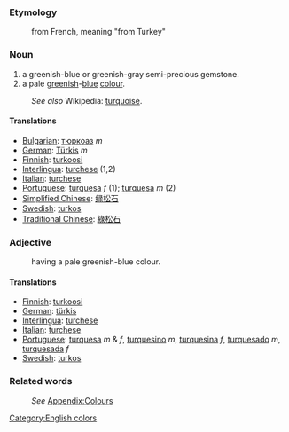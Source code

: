 ===Etymology===
:from French, meaning "from Turkey"
===Noun===
#a greenish-blue or greenish-gray semi-precious gemstone.
#a pale [[green]]ish-[[blue]] [[color|colour]].
:''See also'' Wikipedia: [[w:turquoise|turquoise]].
====Translations====
*[[Bulgarian]]: [[тюркоаз]] ''m''
*[[German]]: [[Türkis]] ''m''
*[[Finnish]]: [[turkoosi]]
*[[Interlingua]]: [[turchese]] (1,2)
*[[Italian]]: [[turchese]]
*[[Portuguese]]: [[turquesa]] ''f'' (1); [[turquesa]] ''m'' (2)
*[[Simplified Chinese]]: [[绿松石]]
*[[Swedish]]: [[turkos]]
*[[Traditional Chinese]]: [[綠松石]]

===Adjective===
:having a pale greenish-blue colour.
====Translations====
*[[Finnish]]: [[turkoosi]]
*[[German]]: [[türkis]]
*[[Interlingua]]: [[turchese]]
*[[Italian]]: [[turchese]]
*[[Portuguese]]: [[turquesa]] ''m'' & ''f'', [[turquesino]] ''m'', [[turquesina]] ''f'', [[turquesado]] ''m'', [[turquesada]] ''f''
*[[Swedish]]: [[turkos]]

===Related words===
:''See'' [[Wiktionary_Appendix:Colours|Appendix:Colours]]

[[Category:English colors]]